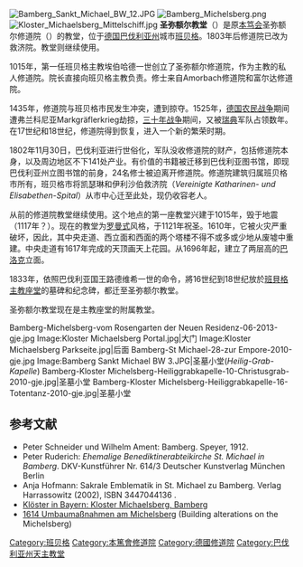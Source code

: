 [[Image:Bamberg_Sankt_Michael_BW_12.JPG|thumb]]
[[Image:Bamberg_Michelsberg.png|thumb]]
[[Image:Kloster_Michaelsberg_Mittelschiff.jpg|thumb]]
{{Otheruses|other=其他同名教堂|聖彌額爾教堂}}
'''圣弥额尔教堂'''（{{lang-de|Michaelskirche}}）是原[[本笃会|本笃会]]圣弥额尔修道院（{{lang-de|Kloster Michaelsberg}}）的教堂，位于[[德国|德国]][[巴伐利亚州|巴伐利亚州]]城市[[班贝格|班贝格]]。1803年后修道院已改为救济院。教堂则继续使用。

1015年，第一任班贝格主教埃伯哈德一世创立了圣弥额尔修道院，作为主教的私人修道院。院长直接向班贝格主教负责。修士来自Amorbach修道院和富尔达修道院。 

1435年，修道院与班贝格市民发生冲突，遭到掠夺。1525年，[[德国农民战争|德国农民战争]]期间遭弗兰科尼亚Markgräflerkrieg劫掠，[[三十年战争|三十年战争]]期间，又被[[瑞典|瑞典]]军队占领数年。在17世纪和18世纪，修道院得到恢复，进入一个新的繁荣时期。 

1802年11月30日，巴伐利亚进行世俗化，军队没收修道院的财产，包括修道院本身，以及周边地区不下141处产业。有价值的书籍被迁移到巴伐利亚图书馆，即现巴伐利亚州立图书馆的前身，24名修士被迫离开修道院。修道院建筑归属班贝格市所有，班贝格市将凯瑟琳和伊利沙伯救济院（''Vereinigte Katharinen- und Elisabethen-Spital''）从市中心迁至此处，现仍收容老人。

从前的修道院教堂继续使用。这个地点的第一座教堂兴建于1015年，毁于地震（1117年？）。现在的教堂为[[罗曼式建筑|罗曼式]]风格，于1121年祝圣。1610年，它被火灾严重破坏，因此，其中央走道、西立面和西面的两个塔楼不得不或多或少地从废墟中重建。中央走道有1617年完成的天顶画天上花园。从1696年起，建立了两层高的[[巴洛克建筑|巴洛克]]立面。

1833年，依照巴伐利亚国王路德维希一世的命令，將16世纪到18世纪放於[[班貝格主教座堂|班貝格主教座堂]]的墓碑和纪念碑，都迁至圣弥额尔教堂。

圣弥额尔教堂现在是主教座堂的附属教堂。

<gallery>
Bamberg-Michelsberg-vom Rosengarten der Neuen Residenz-06-2013-gje.jpg
Image:Kloster Michaelsberg Portal.jpg|大门
Image:Kloster Michaelsberg Parkseite.jpg|后面
Bamberg-St Michael-28-zur Empore-2010-gje.jpg
Image:Bamberg Sankt Michael BW 3.JPG|圣墓小堂(''Heilig-Grab-Kapelle'')
Bamberg-Kloster Michelsberg-Heiliggrabkapelle-10-Christusgrab-2010-gje.jpg|圣墓小堂
Bamberg-Kloster Michelsberg-Heiliggrabkapelle-16-Totentanz-2010-gje.jpg|圣墓小堂
</gallery>

==参考文献==
{{reflist}}
* Peter Schneider und Wilhelm Ament: Bamberg. Speyer, 1912.
* Peter Ruderich: ''Ehemalige Benediktinerabteikirche St. Michael in Bamberg''. DKV-Kunstführer Nr. 614/3 Deutscher Kunstverlag München Berlin
* Anja Hofmann: Sakrale Emblematik in St. Michael zu Bamberg. Verlag Harrassowitz (2002), ISBN 3447044136 .
* [http://www.datenmatrix.de/cgi-local/hdbg-kloester/detail.cgi?id=KS0045&templ=db_vorlage_detail_geschichte Klöster in Bayern: Kloster Michaelsberg, Bamberg]{{dead link|date=2017年12月 |bot=InternetArchiveBot |fix-attempted=yes }} {{de icon}}
* [http://www.apfelweibla.de/17__jahrhundert_bamberg_1606_zwiebelfranken.htm 1614 Umbaumaßnahmen am Michelsberg] {{Wayback|url=http://www.apfelweibla.de/17__jahrhundert_bamberg_1606_zwiebelfranken.htm |date=20120220060737 }} (Building alterations on the Michelsberg) {{de icon}}

{{Commons category|Kloster Michelsberg}}
{{coord|49.8936111111|N|10.8772222222|E|source:dewiki_region:DE-BY_type:landmark|format=dms|display=title}}
{{normdaten}}

[[Category:班贝格|Category:班贝格]]
[[Category:本篤會修道院|Category:本篤會修道院]]
[[Category:德國修道院|Category:德國修道院]]
[[Category:巴伐利亚州天主教堂|Category:巴伐利亚州天主教堂]]